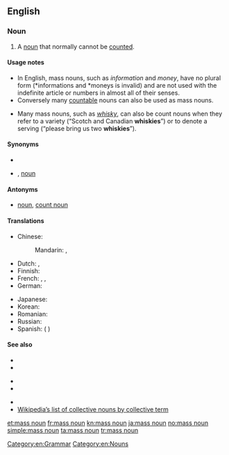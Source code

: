 ==English==
{{wikipedia}}

===Noun===
{{en-noun|head=[[mass]] [[noun]]}}

# A [[noun]] that normally cannot be [[count]]ed.

====Usage notes====
* In English, mass nouns, such as ''information'' and ''money'', have no plural form (*informations and *moneys is invalid) and are not used with the indefinite article or numbers in almost all of their senses.
* Conversely many [[countable]] nouns can also be used as mass nouns.
*: {{ux|en|Buying into East Egg rather than West Egg gets you more '''house''' for the money.}}
* Many mass nouns, such as ''[[whisky]]'', can also be count nouns when they refer to a variety (“Scotch and Canadian '''whiskies'''”) or to denote a serving (“please bring us two '''whiskies'''”).

====Synonyms====
* {{l|en|material noun}}
* {{l|en|non-count noun}}, {{l|en|uncountable}} [[noun]]

====Antonyms====
* {{l|en|countable}} [[noun]], [[count noun]]

====Translations====
{{trans-top|noun describing something that cannot be counted}}
* Chinese:
*: Mandarin: {{t|cmn|不可數名詞|sc=Hani}}, {{t|cmn|不可数名词|tr=bùkěshǔ míngcí|sc=Hani}}
* Dutch: {{t|nl|niet-telbaar zelfstandig naamwoord|n}}, {{t|nl|niet-telbaar substantief|n}}
* Finnish: {{t+|fi|ainesana}}
* French: {{t+|fr|nom massif|m}}, {{t+|fr|nom non comptable|m}}, {{t+|fr|nom indénombrable|m}}
* German: {{t|de|unzählbares Substantiv|n}}
{{trans-mid}}
* Japanese: {{t+|ja|不可算名詞|tr=ふかさんめいし, fukasan meishi|sc=Jpan}}
* Korean: {{t|ko|불가산 명사|sc=Kore}}
* Romanian: {{t|ro|[[substantiv]] [[nenumărabil]]|n}}
* Russian: {{t|ru|неисчисля́емое существи́тельное|n}}
* Spanish: {{t+|es|nombre incontable|m}} ({{t+|es|de}} {{t+|es|sustancia}})
{{trans-bottom}}

====See also====
{{rel-top3|See also}}
* {{l|en|collective noun}}
* {{l|en|noun of assemblage}}
{{rel-mid3}}
* {{l|en|noun of multitude}}
* {{l|en|singulare tantum}}
{{rel-mid3}}
* {{l|en|Appendix:English collective nouns}}
* [[w:List of collective nouns by collective term|Wikipedia’s list of collective nouns by collective term]]
{{rel-bottom}}

[[Category:en:Grammar]]
[[Category:en:Nouns]]

[[et:mass noun]]
[[fr:mass noun]]
[[kn:mass noun]]
[[ja:mass noun]]
[[no:mass noun]]
[[simple:mass noun]]
[[ta:mass noun]]
[[tr:mass noun]]